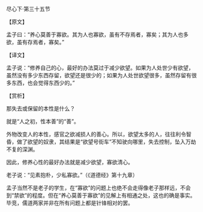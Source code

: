 

尽心下·第三十五节

【原文】

孟子曰：“养心莫善于寡欲。其为人也寡欲，虽有不存焉者，寡矣；其为人也多欲，虽有存焉者，寡矣。”

【译文】

孟子说：“修养自己的心，最好的办法莫过于减少欲望。如果为人处世少有欲望，虽然没有多少东西存留，欲望还是很少的；如果为人处世欲望很多，虽然存留有很多东西，也会觉得东西少的。”

【赏析】

那失去或保留的本性是什么？

就是“人之初，性本善”的“善”。

外物改变人的本性，感官之欲减损人的善心。所以，欲望太多的人，往往利令智昏，做了欲望的奴隶，其结果是“欲望号街车”不知驶向哪里，失去控制，坠入万劫不复的深渊。

因此，修养心性的最好办法就是减少欲望，寡欲清心。

老子说：“见素抱朴，少私寡欲。”（《道德经》第十九章）

孟子当然不是老子的学生，在“寡欲”的问题上也绝不会走得像老子那样远，不会到“禁欲”的程度。但在“养心莫善于寡欲”的见解上有相通之处，这也的确是事实。毕竞，儒道两家并非在所有问题上都是针锋相对的罢。

